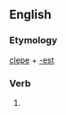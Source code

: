 ==English==

===Etymology===
[[clepe]] + [[-est]]

===Verb===
{{en-verb form}}

# {{obsolete}} {{form of|second-person singular|[[clepe]]}}